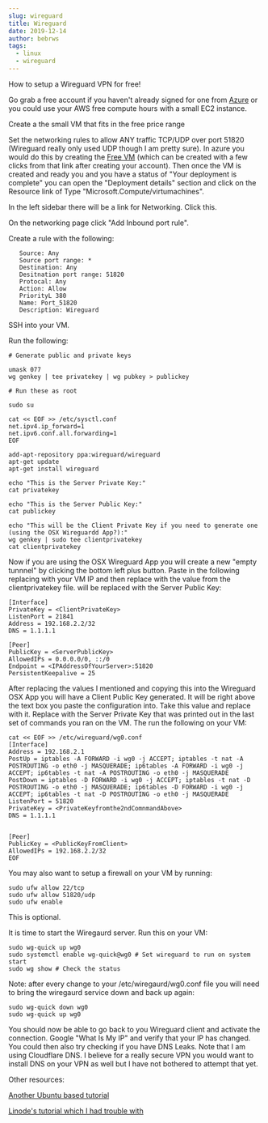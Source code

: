 ```yaml
---
slug: wireguard
title: Wireguard
date: 2019-12-14
author: bebrws
tags:
  - linux
  - wireguard
---
```


How to setup a Wireguard VPN for free!

Go grab a free account if you haven't already signed for one from [Azure](https://azure.microsoft.com/en-us/free/search/?&ef_id=EAIaIQobChMIs6y5wYe25gIVFtRkCh3jJANyEAAYASABEgK6pvD_BwE:G:s&OCID=AID2000128_SEM_hDTj6HPx&MarinID=hDTj6HPx_287547081826_azure%20free%20account_e_c_TAwBQrMX_44568976297_kwd-300666823650&lnkd=Google_Azure_Brand&gclid=EAIaIQobChMIs6y5wYe25gIVFtRkCh3jJANyEAAYASABEgK6pvD_BwE) or you could use your AWS free compute hours with a small EC2 instance.

Create a the small VM that fits in the free price range

Set the networking rules to allow ANY traffic TCP/UDP over port 51820 (Wireguard really only used UDP though I am pretty sure).
In azure you would do this by creating the [Free VM](https://azuremarketplace.microsoft.com/en-us/marketplace/apps/microsoft.freeaccountvirtualmachine?tab=Overview) (which can be created with a few clicks from that link after creating your account). Then once the VM is created and ready you and you have a status of "Your deployment is complete" you can open the "Deployment details" section and click on the Resource link of Type "Microsoft.Compute/virtumachines".

In the left sidebar there will be a link for Networking. Click this.

On the networking page click "Add Inbound port rule".

Create a rule with the following:

```
   Source: Any
   Source port range: *
   Destination: Any
   Desitnation port range: 51820
   Protocal: Any
   Action: Allow
   PriorityL 380
   Name: Port_51820
   Description: Wireguard
```

SSH into your VM.

Run the following:

```
# Generate public and private keys

umask 077
wg genkey | tee privatekey | wg pubkey > publickey

# Run these as root

sudo su

cat << EOF >> /etc/sysctl.conf
net.ipv4.ip_forward=1
net.ipv6.conf.all.forwarding=1
EOF

add-apt-repository ppa:wireguard/wireguard
apt-get update
apt-get install wireguard

echo "This is the Server Private Key:"
cat privatekey

echo "This is the Server Public Key:"
cat publickey

echo "This will be the Client Private Key if you need to generate one (using the OSX Wireguardd App?):"
wg genkey | sudo tee clientprivatekey
cat clientprivatekey
```

Now if you are using the OSX Wireguard App you will create a new "empty tunnnel" by clicking the bottom left plus button. Paste in the following replacing <IPAddressOfYourServer> with your VM IP and then replace <ClientPrivateKey> with the value from the clientprivatekey file. <ServerPublicKey> will be replaced with the Server Public Key:

```
[Interface]
PrivateKey = <ClientPrivateKey>
ListenPort = 21841
Address = 192.168.2.2/32
DNS = 1.1.1.1

[Peer]
PublicKey = <ServerPublicKey>
AllowedIPs = 0.0.0.0/0, ::/0
Endpoint = <IPAddressOfYourServer>:51820
PersistentKeepalive = 25
```

After replacing the values I mentioned and copying this into the Wireguard OSX App you will have a Client Public Key generated. It will be right above the text box you paste the configuration into. Take this value and replace <PublicKeyFromClient> with it. Replace <PrivateKeyfromthe2ndComnmandAbove> with the Server Private Key that was printed out in the last set of commands you ran on the VM. The run the following on your VM:

```
cat << EOF >> /etc/wireguard/wg0.conf
[Interface]
Address = 192.168.2.1
PostUp = iptables -A FORWARD -i wg0 -j ACCEPT; iptables -t nat -A POSTROUTING -o eth0 -j MASQUERADE; ip6tables -A FORWARD -i wg0 -j ACCEPT; ip6tables -t nat -A POSTROUTING -o eth0 -j MASQUERADE
PostDown = iptables -D FORWARD -i wg0 -j ACCEPT; iptables -t nat -D POSTROUTING -o eth0 -j MASQUERADE; ip6tables -D FORWARD -i wg0 -j ACCEPT; ip6tables -t nat -D POSTROUTING -o eth0 -j MASQUERADE
ListenPort = 51820
PrivateKey = <PrivateKeyfromthe2ndComnmandAbove>
DNS = 1.1.1.1


[Peer]
PublicKey = <PublicKeyFromClient>
AllowedIPs = 192.168.2.2/32
EOF

```

You may also want to setup a firewall on your VM by running:

```
sudo ufw allow 22/tcp
sudo ufw allow 51820/udp
sudo ufw enable
```

This is optional.

It is time to start the Wiregaurd server.
Run this on your VM:

```
sudo wg-quick up wg0
sudo systemctl enable wg-quick@wg0 # Set wireguard to run on system start
sudo wg show # Check the status
```

Note: after every change to your /etc/wiregaurd/wg0.conf file you will need to bring the wiregaurd service down and back up again:

```
sudo wg-quick down wg0
sudo wg-quick up wg0
```

You should now be able to go back to you Wireguard client and activate the connection. Google "What Is My IP" and verify that your IP has changed. You could then also try checking if you have DNS Leaks. Note that I am using Cloudflare DNS. I believe for a really secure VPN you would want to install DNS on your VPN as well but I have not bothered to attempt that yet.

Other resources:

[Another Ubuntu based tutorial](https://securityespresso.org/tutorials/2019/03/22/vpn-server-using-wireguard-on-ubuntu/)

[Linode's tutorial which I had trouble with](https://www.linode.com/docs/networking/vpn/set-up-wireguard-vpn-on-ubuntu/)
